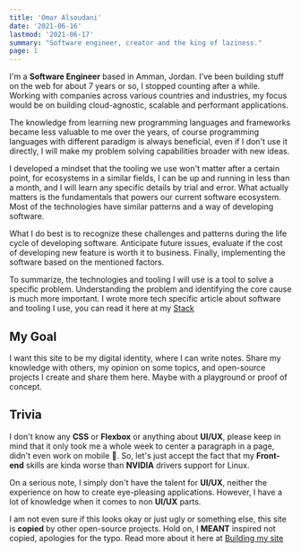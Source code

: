 ```yaml
---
title: 'Omar Alsoudani'
date: '2021-06-16'
lastmod: '2021-06-17'
summary: "Software engineer, creator and the king of laziness."
page: 1
---
```


I'm a **Software Engineer** based in Amman, Jordan. I've been building stuff on the web for about 7 years or so, I stopped counting after a while. Working with companies across various countries and industries, my focus would be on building cloud-agnostic, scalable and performant applications.

The knowledge from learning new programming languages and frameworks became less valuable to me over the years, of course programming languages with different paradigm is always beneficial, even if I don't use it directly, I will make my problem solving capabilities broader with new ideas. 

I developed a mindset that the tooling we use won't matter after a certain point, for ecosystems in a similar fields, I can be up and running in less than a month, and I will learn any specific details by trial and error. What actually matters is the fundamentals that powers our current software ecosystem. Most of the technologies have similar patterns and a way of developing software.

What I do best is to recognize these challenges and patterns during the life cycle of developing software. Anticipate future issues, evaluate if the cost of developing new feature is worth it to business. Finally, implementing the software based on the mentioned factors.

To summarize, the technologies and tooling I will use is a tool to solve a specific problem. Understanding the problem and identifying the core cause is much more important. I wrote more tech specific article about software and tooling I use, you can read it here at my [Stack](/writing/stack)

## My Goal

I want this site to be my digital identity, where I can write notes. Share my knowledge with others, my opinion on some topics, and open-source projects I create and share them here. Maybe with a playground or proof of concept. 

## Trivia

I don't know any **CSS** or **Flexbox** or anything about **UI/UX**, please keep in mind that it only took me a whole week to center a paragraph in a page, didn't even work on mobile 🤦. So, let's just accept the fact that my **Front-end** skills are kinda worse than **NVIDIA** drivers support for Linux.

On a serious note, I simply don't have the talent for **UI/UX**, neither the experience on how to create eye-pleasing applications. However, I have a lot of knowledge when it comes to non **UI/UX** parts.

I am not even sure if this looks okay or just ugly or something else, this site is **copied** by other open-source projects. Hold on, I **MEANT** inspired not copied, apologies for the typo. Read more about it here at [Building my site](/writing/building-my-site)
